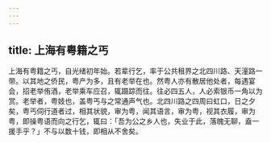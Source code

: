 ```yaml
---
---
---
```

title: 上海有粤籍之丐
---



上海有粤籍之丐，自光绪初年始。若辈行乞，率于公共租界之北四川路、天潼路一带。以其地之侨民，粤产为多，且有老举在也。然粤人亦有散居他处者，每遇宴会，招老举侑酒，老举乘车应召，辄蹑踪而往。往必四五人，人必索银币一角以为赏。老举者，粤妓也，盖粤丐与之常通声气也。北四川路之四周曰虹口，日之夕矣，粤丐伺行道者过，相其状貌，审为粤，闻其语言，审为粤，视其衣履，审为粤，即操粤语而向之行乞，辄曰：「吾为公之乡人也，失业于此，落魄无聊，盍一援手乎？」不与以数十钱，即相从不舍矣。